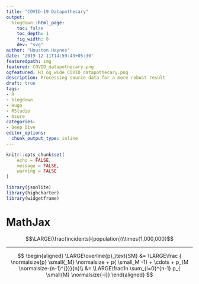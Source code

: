 ```yaml
---
title: "COVID-19 Datapothecary"
output:
  blogdown::html_page:
    toc: false
    toc_depth: 1
    fig_width: 8
    dev: "svg"
author: "Houston Haynes"
date: '2019-12-11T14:59:43+05:30'
featuredpath: img
featured: COVID_datapothecary.png
ogfeatured: H3_og_wide_COVID_datapothecary.png
description: Processing source data for a more robust result
draft: true
tags:
- R
- blogdown
- Hugo
- RStudio
- Azure
categories: 
- Deep Dive
editor_options: 
  chunk_output_type: inline
---
```

```r
knitr::opts_chunk$set(
	echo = FALSE,
	message = FALSE,
	warning = FALSE
)

library(jsonlite)
library(highcharter)
library(widgetframe)
```

# MathJax
<div class="row">
<div class="col-12">
$$\LARGE(\frac{incidents}{population})\times{1,000,000}$$
<hr>
</div>

<div class="col-12">
$$
\begin{aligned}
\LARGE\overline{p}_\text{SM} &= \LARGE\frac { \normalsize{p} \small{_M} \normalsize + p{ \small_M -1} + \cdots + p_{M \normalsize-(n-1)^{}}}{n}\\
                       &= \LARGE\frac1n \sum_{i=0}^{n-1} p_{ \small{M} \normalsize{-i}}
\end{aligned}
$$

</div>
</div>